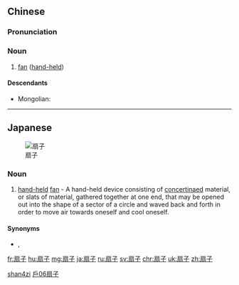 ==Chinese==
{{zh-forms}}

===Pronunciation===
{{zh-pron
|m=shànzi
|ma=Zh-shànzi.ogg
|c=sin3 zi2
|cat=n
}}

===Noun===
{{zh-noun}}

# [[fan]] ([[hand-held]])

====Descendants====
* Mongolian: {{l|mn|шанз|id=fan}}
[[Category:Intermediate Mandarin|shan4zi]]
[[Category:Intermediate Mandarin|戶06扇子]]

----

==Japanese==
{{ja-kanjitab|せん|す|yomi=o}}
[[Image:five fans.jpg|thumb|right|扇子]]

===Noun===
{{ja-noun|せんす}}

# [[hand-held]] [[fan]] - A hand-held device consisting of [[concertina]]ed material, or slats of material, gathered together at one end, that may be opened out into the shape of a sector of a circle and waved back and forth in order to move air towards oneself and cool oneself.

====Synonyms====
* {{sense|hand-held fan}} {{ja-r|扇|おうぎ}}, {{ja-r|団扇|うちわ}}

[[fr:扇子]]
[[hu:扇子]]
[[mg:扇子]]
[[ja:扇子]]
[[ru:扇子]]
[[sv:扇子]]
[[chr:扇子]]
[[uk:扇子]]
[[zh:扇子]]